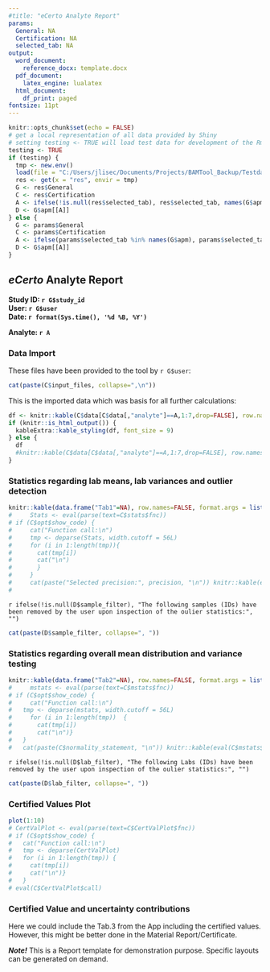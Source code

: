 ```yaml
---
#title: "eCerto Analyte Report"
params:
  General: NA
  Certification: NA
  selected_tab: NA
output:
  word_document: 
    reference_docx: template.docx
  pdf_document:
    latex_engine: lualatex
  html_document:
    df_print: paged
fontsize: 11pt
---
```


```r
knitr::opts_chunk$set(echo = FALSE)
# get a local representation of all data provided by Shiny
# setting testing <- TRUE will load test data for development of the Rmd
testing <- TRUE
if (testing) {
  tmp <- new.env()
  load(file = "C:/Users/jlisec/Documents/Projects/BAMTool_Backup/Testdaten/JL2/CRM001.RData", envir = tmp)
  res <- get(x = "res", envir = tmp)
  G <- res$General
  C <- res$Certification
  A <- ifelse(!is.null(res$selected_tab), res$selected_tab, names(G$apm)[1])
  D <- G$apm[[A]]
} else {
  G <- params$General
  C <- params$Certification
  A <- ifelse(params$selected_tab %in% names(G$apm), params$selected_tab, names(G$apm)[1])
  D <- G$apm[[A]]
}
```

## *eCerto* Analyte Report

**Study ID: `r G$study_id`**  
**User: `r G$user`**  
**Date: `r format(Sys.time(), '%d %B, %Y')`**

**Analyte: `r A`**  

### Data Import

These files have been provided to the tool by `r G$user`:

```r
cat(paste(C$input_files, collapse=",\n"))
```

This is the imported data which was basis for all further calculations:

```r
df <- knitr::kable(C$data[C$data[,"analyte"]==A,1:7,drop=FALSE], row.names=FALSE, format.args = list(decimal.mark = "."))
if (knitr::is_html_output()) {
  kableExtra::kable_styling(df, font_size = 9)
} else {
  df
  #knitr::kable(C$data[C$data[,"analyte"]==A,1:7,drop=FALSE], row.names=FALSE, format.args = list(decimal.mark = "."))
}
```

### Statistics regarding lab means, lab variances and outlier detection

```r
knitr::kable(data.frame("Tab1"=NA), row.names=FALSE, format.args = list(decimal.mark = "."))
#     Stats <- eval(parse(text=C$stats$fnc))
# if (C$opt$show_code) {
#     cat("Function call:\n")  
#     tmp <- deparse(Stats, width.cutoff = 56L) 
#     for (i in 1:length(tmp)){
#       cat(tmp[i])
#       cat("\n")
#       }
#     } 
#     cat(paste("Selected precision:", precision, "\n")) knitr::kable(eval(C$stats$call), row.names=FALSE, format.args = list(decimal.mark = ","))
#  
```

`r ifelse(!is.null(D$sample_filter), "The following samples (IDs) have been removed by the user upon inspection of the oulier statistics:", "")`

```r
cat(paste(D$sample_filter, collapse=", ")) 
```

### Statistics regarding overall mean distribution and variance testing

```r
knitr::kable(data.frame("Tab2"=NA), row.names=FALSE, format.args = list(decimal.mark = "."))
#     mstats <- eval(parse(text=C$mstats$fnc))
# if (C$opt$show_code) { 
#     cat("Function call:\n")  
#   tmp <- deparse(mstats, width.cutoff = 56L) 
#     for (i in 1:length(tmp))  {
#       cat(tmp[i])
#       cat("\n")}
#   }
#   cat(paste(C$normality_statement, "\n")) knitr::kable(eval(C$mstats$call), row.names=FALSE, format.args = list(decimal.mark = ",")) 
```

`r ifelse(!is.null(D$lab_filter), "The following Labs (IDs) have been removed by the user upon inspection of the oulier statistics:", "")`

```r
cat(paste(D$lab_filter, collapse=", ")) 
```

### Certified Values Plot

```r
plot(1:10)
# CertValPlot <- eval(parse(text=C$CertValPlot$fnc))
# if (C$opt$show_code) {
#   cat("Function call:\n")
#   tmp <- deparse(CertValPlot)
#   for (i in 1:length(tmp)) {
#     cat(tmp[i])
#     cat("\n")}
#   }
# eval(C$CertValPlot$call)
```

### Certified Value and uncertainty contributions

Here we could include the Tab.3 from the App including the certified values. However, this might be better done in the Material Report/Certificate.

***Note!*** This is a Report template for demonstration purpose. Specific layouts can be generated on demand.